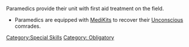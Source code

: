 {{n5-section-special-skills}}


Paramedics provide their unit with first aid treatment on the field.

{{css_skillbox |black| PARAMEDIC | AUTOMATIC SKILL }}
{{skill-label | Obligatory }}
{{effects}}
* Paramedics are equipped with [[MediKit]]s to recover their [[Unconscious]] comrades.
{{css_skillbox-end}}



[[Category:Special Skills]]

<!-- Label and Trait categories. -->
[[Category: Obligatory ]]